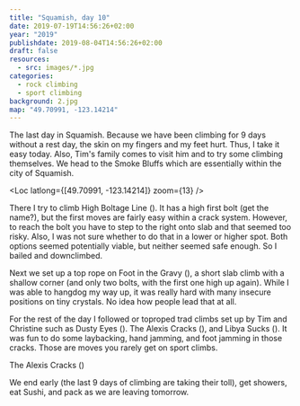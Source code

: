 ```yaml
---
title: "Squamish, day 10"
date: 2019-07-19T14:56:26+02:00
year: "2019"
publishdate: 2019-08-04T14:56:26+02:00
draft: false
resources:
  - src: images/*.jpg
categories:
  - rock climbing
  - sport climbing
background: 2.jpg
map: "49.70991, -123.14214"
---
```


The last day in Squamish. Because we have been climbing for 9 days without
a rest day, the skin on my fingers and my feet hurt. Thus, I take it easy today.
Also, Tim's family comes to visit him and to try some climbing themselves. We
head to the Smoke Bluffs which are essentially within the city of Squamish.

<Loc latlong={[49.70991, -123.14214]} zoom={13} />

<Rimg src="2.jpg" caption="The view from Smoke Bluffs" />

There I try to climb High Boltage Line (<Grade system="YDS" value="5.10a" />). It has a high first bolt (get
the name?), but the first moves are fairly easy within a crack system. However, to
reach the bolt you have to step to the right onto slab and that seemed too risky.
Also, I was not sure whether to do that in a lower or higher spot. Both
options seemed potentially viable, but neither seemed safe enough. So I bailed
and downclimbed.

Next we set up a top rope on Foot in the Gravy (<Grade system="YDS" value="5.10d" />), a short slab climb with
a shallow corner (and only two bolts, with the first one high up again). While
I was able to hangdog my way up, it was really hard with many insecure positions
on tiny crystals. No idea how people lead that at all.

For the rest of the day I followed or toproped trad climbs set up by Tim and
Christine such as Dusty Eyes (<Grade system="YDS" value="5.4" />). The Alexis Cracks (<Grade system="YDS" value="5.7" />), and Libya Sucks
(<Grade system="YDS" value="5.7" />). It was fun to do some laybacking, hand jamming, and foot jamming in those
cracks. Those are moves you rarely get on sport climbs.

<Rimg src="3.jpg">
  The Alexis Cracks (<Grade system="YDS" value="5.7" />)
</Rimg>

We end early (the last 9 days of climbing are taking their toll), get showers,
eat Sushi, and pack as we are leaving tomorrow.

<Gallery>
  <Rimg src="4.jpg" caption="Our campsite" />
  <Rimg src="5.jpg" alt="Our rental car" />
</Gallery>

<Nextday />
